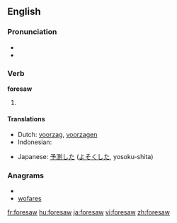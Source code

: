 ==English==

===Pronunciation===
* {{IPA|/foɻ'sɑʊ/}}
* {{audio|en-us-foresaw.ogg|Audio (US)}}

===Verb===
'''foresaw'''

# {{simple past of|[[foresee]]}}

====Translations====
{{trans-top|simple past of "to foresee"}}
* Dutch: [[voorzag]], [[voorzagen]]
* Indonesian: {{t-|id|kira|alt=memperkirakan|xs=Indonesian}}
{{trans-mid}}
* Japanese: [[予測]]した ([[よそく]]した, yosoku-shita)
{{trans-bottom}}

===Anagrams===
* {{alphagram|aeforsw}}
* [[wofares#English|wofares]]


[[fr:foresaw]]
[[hu:foresaw]]
[[ja:foresaw]]
[[vi:foresaw]]
[[zh:foresaw]]